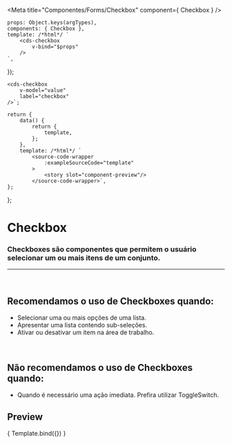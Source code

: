 
<Meta
	title="Componentes/Forms/Checkbox"
	component={ Checkbox }
/>

	props: Object.keys(argTypes),
	components: { Checkbox },
	template: /*html*/ `
		<cds-checkbox
			v-bind="$props" 
		/>
	`,
});

	<cds-checkbox
		v-model="value"
		label="checkbox"
	/>`;

	return {
		data() {
			return {
				template,
			};
		},
		template: /*html*/ `
			<source-code-wrapper
				:exampleSourceCode="template"
			>
				<story slot="component-preview"/>
			</source-code-wrapper>`,
	};
};

# Checkbox

### Checkboxes são componentes que permitem o usuário selecionar um ou mais itens de um conjunto.
---
<br />

## Recomendamos o uso de Checkboxes quando:
- Selecionar uma ou mais opções de uma lista.
- Apresentar uma lista contendo sub-seleções.
- Ativar ou desativar um item na área de trabalho.

<br />

## Não recomendamos o uso de Checkboxes quando:
- Quando é necessário uma ação imediata. Prefira utilizar ToggleSwitch.

## Preview


<Canvas>
	<Story
		name="Checkbox"
		decorators={[docsDecorator]}
		args={{
			value,
			label,
		}}
	>
		{ Template.bind({}) }
	</Story>
</Canvas>

<ArgsTable story="Checkbox" />